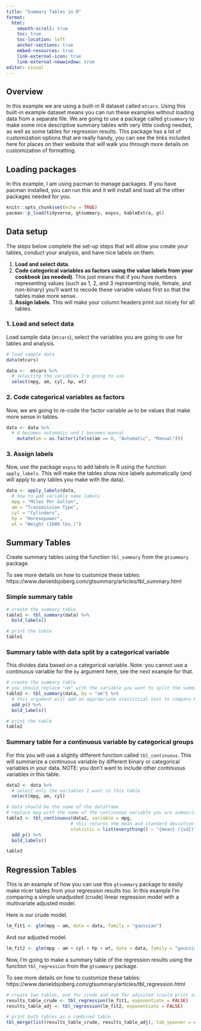 ```yaml
---
title: "Summary Tables in R"
format: 
  html:
    smooth-scroll: true
    toc: true
    toc-location: left
    anchor-sections: true
    embed-resources: true
    link-external-icon: true
    link-external-newwindow: true
editor: visual
---
```


## Overview

In this example we are using a built-in R dataset called `mtcars`. Using this built-in example dataset means you can run these examples without loading data from a separate file. We are going to use a package called `gtsummary` to make some nice descriptive summary tables with very little coding needed, as well as some tables for regression results. This package has a lot of customization options that are really handy, you can see the links included here for places on their website that will walk you through more details on customization of formatting.

## Loading packages

In this example, I am using pacman to manage packages. If you have pacman installed, you can run this and it will install and load all the other packages needed for you.

```r

knitr::opts_chunk$set(echo = TRUE)
pacman::p_load(tidyverse, gtsummary, expss, kableExtra, gt)

```

## Data setup

The steps below complete the set-up steps that will allow you create your tables, conduct your analysis, and have nice labels on them.

1.  **Load and select data**.
2.  **Code categorical variables as factors using the value labels from your cookbook (as needed)**. This just means that if you have numbers representing values (such as 1, 2, and 3 representing male, female, and non-binary) you'll want to recode these variable values first so that the tables make more sense.
3.  **Assign labels**. This will make your column headers print out nicely for all tables.

### 1. Load and select data

Load sample data (`mtcars`), select the variables you are going to use for tables and analysis.

```r

# load sample data
data(mtcars)

data <-  mtcars %>%
  # selecting the variables I'm going to use
  select(mpg, am, cyl, hp, wt)

```

### 2. Code categorical variables as factors

Now, we are going to re-code the factor variable `am` to be values that make more sense in tables.

```r

data <- data %>% 
  # 0 becomes automatic and 1 becomes manual
    mutate(am = as.factor(ifelse(am == 0, "Automatic", "Manual")))

```

### 3. Assign labels

Now, use the package `expss` to add labels in R using the function `apply_labels`. This will make the tables show nice labels automatically (and will apply to any tables you make with the data).

```r
         
data <- apply_labels(data,
  # how to add variable name labels
  mpg = "Miles Per Gallon", 
  am = "Transmission Type", 
  cyl = "Cylinders", 
  hp = "Horesepower", 
  wt = "Weight (1000 lbs.)")

```

## Summary Tables

Create summary tables using the function `tbl_summary` from the `gtsummary` package.

To see more details on how to customize these tables: https://www.danieldsjoberg.com/gtsummary/articles/tbl_summary.html

### Simple summary table

```r

# create the summary table
table1 <- tbl_summary(data) %>%
  bold_labels()

# print the table
table1

```

### Summary table with data split by a categorical variable

This divides data based on a categorical variable. Note: you cannot use a continuous variable for the `by` argument here, see the next example for that.

```r

# create the summary table
# you should replace "am" with the variable you want to split the summaries by
table2 <- tbl_summary(data, by = "am") %>%
  # this argument will add an appropriate statistical test to compare by the "by" variable
  add_p() %>%
  bold_labels()

# print the table
table2

```

### Summary table for a continuous variable by categorical groups

For this you will use a slightly different function called `tbl_continuous`. This will summarize a continuous variable by different binary or categorical variables in your data. NOTE: you don't want to include other continuous variables in this table.

```r

data2 <- data %>%
  # select only the variables I want in this table
  select(mpg, am, cyl)

# data should be the name of the dataframe
# replace mpg with the name of the continuous variable you are summarizing
table3 <- tbl_continuous(data2, variable = mpg,
                        # this returns the mean and standard deviation for the continuous variable
                        statistic = list(everything() ~ "{mean} ({sd})")) %>%
  add_p() %>%
  bold_labels()

table3
```

## Regression Tables

This is an example of how you can use this `gtsummary` package to easily make nicer tables from your regression results too. In this example I'm comparing a simple unadjusted (crude) linear regression model with a multivariate adjusted model.

Here is our crude model.

```r

lm_fit1 <- glm(mpg ~ am, data = data, family = "gaussian")


```

And our adjusted model.

```r

lm_fit2 <- glm(mpg ~ am + cyl + hp + wt, data = data, family = "gaussian")

```

Now, I'm going to make a summary table of the regression results using the function `tbl_regression` from the `gtsummary` package.

To see more details on how to customize these tables: https://www.danieldsjoberg.com/gtsummary/articles/tbl_regression.html

```r

# create two tables, one for crude and one for adjusted (could print seperately if you wanted)
results_table_crude <- tbl_regression(lm_fit1, exponentiate = FALSE)
results_table_adj <- tbl_regression(lm_fit2, exponentiate = FALSE)

# print both tables as a combined table
tbl_merge(list(results_table_crude, results_table_adj), tab_spanner = c("Crude Model", "Adjusted Model"))

```
